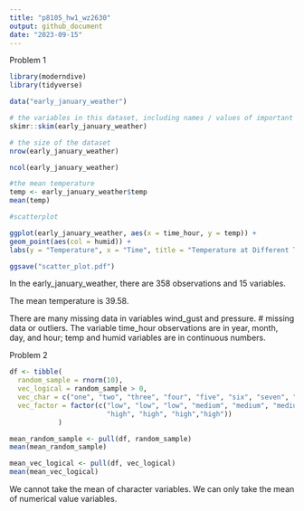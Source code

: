 ```yaml
---
title: "p8105_hw1_wz2630"
output: github_document
date: "2023-09-15"
---
```


Problem 1
```r
library(moderndive)
library(tidyverse)

data("early_january_weather")

# the variables in this dataset, including names / values of important variables
skimr::skim(early_january_weather)

# the size of the dataset
nrow(early_january_weather)

ncol(early_january_weather)

#the mean temperature
temp <- early_january_weather$temp
mean(temp)

#scatterplot

ggplot(early_january_weather, aes(x = time_hour, y = temp)) + 
geom_point(aes(col = humid)) + 
labs(y = "Temperature", x = "Time", title = "Temperature at Different Times in Early January")

ggsave("scatter_plot.pdf")
```
In the early_january_weather, there are 358 observations and 15 variables. 

The mean temperature is 39.58.

There are many missing data in variables wind_gust and pressure. # missing data or outliers.
The variable time_hour observations are in year, month, day, and hour; temp and humid variables are in continuous numbers.


Problem 2
```r
df <- tibble(
  random_sample = rnorm(10),
  vec_logical = random_sample > 0,
  vec_char = c("one", "two", "three", "four", "five", "six", "seven", "eight", "nine", "ten"),
  vec_factor = factor(c("low", "low", "low", "medium", "medium", "medium", 
                        "high", "high", "high","high"))
            )

mean_random_sample <- pull(df, random_sample)
mean(mean_random_sample)

mean_vec_logical <- pull(df, vec_logical)
mean(mean_vec_logical)

```
We cannot take the mean of character variables. We can only take the mean of numerical value variables.
